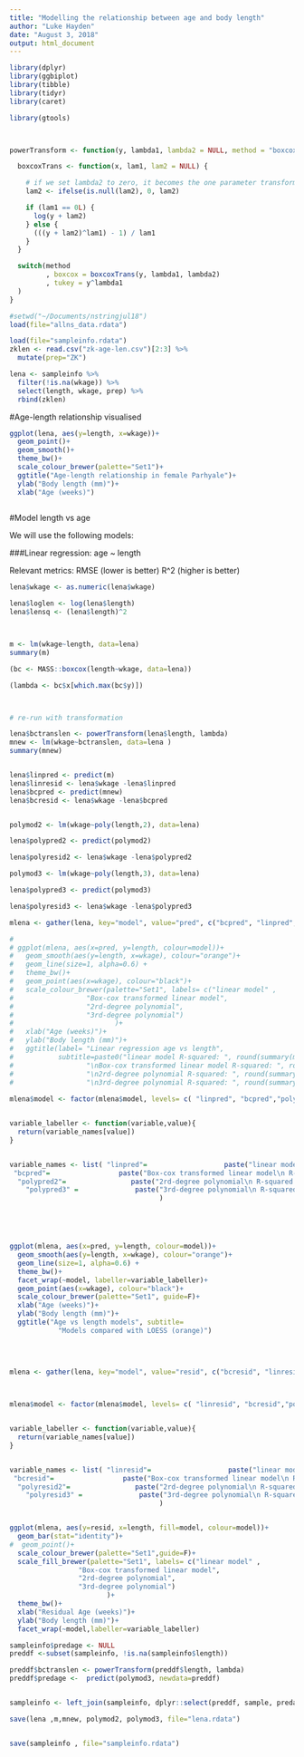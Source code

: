 ```yaml
---
title: "Modelling the relationship between age and body length"
author: "Luke Hayden"
date: "August 3, 2018"
output: html_document
---
```


```r


library(dplyr)
library(ggbiplot)
library(tibble)
library(tidyr)
library(caret)

library(gtools)



powerTransform <- function(y, lambda1, lambda2 = NULL, method = "boxcox") {

  boxcoxTrans <- function(x, lam1, lam2 = NULL) {

    # if we set lambda2 to zero, it becomes the one parameter transformation
    lam2 <- ifelse(is.null(lam2), 0, lam2)

    if (lam1 == 0L) {
      log(y + lam2)
    } else {
      (((y + lam2)^lam1) - 1) / lam1
    }
  }

  switch(method
         , boxcox = boxcoxTrans(y, lambda1, lambda2)
         , tukey = y^lambda1
  )
}
```



```r

#setwd("~/Documents/nstringjul18")
load(file="allns_data.rdata")

load(file="sampleinfo.rdata")
zklen <- read.csv("zk-age-len.csv")[2:3] %>%
  mutate(prep="ZK")

lena <- sampleinfo %>%
  filter(!is.na(wkage)) %>%
  select(length, wkage, prep) %>%
  rbind(zklen)


```

#Age-length relationship visualised

```r



ggplot(lena, aes(y=length, x=wkage))+
  geom_point()+
  geom_smooth()+
  theme_bw()+
  scale_colour_brewer(palette="Set1")+
  ggtitle("Age-length relationship in female Parhyale")+
  ylab("Body length (mm)")+
  xlab("Age (weeks)")
  
```

#Model length vs age

We will use the following models:

###Linear regression: age ~ length

Relevant metrics: 
RMSE (lower is better)
R^2 (higher is better)

```r

lena$wkage <- as.numeric(lena$wkage)

lena$loglen <- log(lena$length)
lena$lensq <- (lena$length)^2



m <- lm(wkage~length, data=lena)
summary(m)

(bc <- MASS::boxcox(length~wkage, data=lena))

(lambda <- bc$x[which.max(bc$y)])



# re-run with transformation

lena$bctranslen <- powerTransform(lena$length, lambda)
mnew <- lm(wkage~bctranslen, data=lena )
summary(mnew)


lena$linpred <- predict(m)
lena$linresid <- lena$wkage -lena$linpred
lena$bcpred <- predict(mnew)
lena$bcresid <- lena$wkage -lena$bcpred



```



```r
polymod2 <- lm(wkage~poly(length,2), data=lena)

lena$polypred2 <- predict(polymod2)

lena$polyresid2 <- lena$wkage -lena$polypred2
````
```r
polymod3 <- lm(wkage~poly(length,3), data=lena)

lena$polypred3 <- predict(polymod3)

lena$polyresid3 <- lena$wkage -lena$polypred3
````



```r

mlena <- gather(lena, key="model", value="pred", c("bcpred", "linpred", "polypred2", "polypred3"))

# 
# ggplot(mlena, aes(x=pred, y=length, colour=model))+
#   geom_smooth(aes(y=length, x=wkage), colour="orange")+
#   geom_line(size=1, alpha=0.6) +
#   theme_bw()+
#   geom_point(aes(x=wkage), colour="black")+
#   scale_colour_brewer(palette="Set1", labels= c("linear model" ,
#                  "Box-cox transformed linear model", 
#                  "2rd-degree polynomial",
#                  "3rd-degree polynomial")
#                         )+
#   xlab("Age (weeks)")+
#   ylab("Body length (mm)")+
#   ggtitle(label= "Linear regression age vs length", 
#           subtitle=paste0("linear model R-squared: ", round(summary(m)$r.squared, 3), 
#                  "\nBox-cox transformed linear model R-squared: ", round(summary(mnew)$r.squared, 3), 
#                  "\n2rd-degree polynomial R-squared: ", round(summary(polymod2)$r.squared, 2),
#                  "\n3rd-degree polynomial R-squared: ", round(summary(polymod3)$r.squared, 3)))
  
mlena$model <- factor(mlena$model, levels= c( "linpred", "bcpred","polypred2", "polypred3"))


variable_labeller <- function(variable,value){
  return(variable_names[value])
}


variable_names <- list( "linpred"=                   paste("linear model\n R-squared: ", round(summary(m)$r.squared, 3)), 
 "bcpred"=                 paste("Box-cox transformed linear model\n R-squared: ", round(summary(mnew)$r.squared, 3)), 
  "polypred2"=                paste("2rd-degree polynomial\n R-squared: ", round(summary(polymod2)$r.squared, 2)),
    "polypred3" =              paste("3rd-degree polynomial\n R-squared: ", round(summary(polymod3)$r.squared, 3))
                                     )





ggplot(mlena, aes(x=pred, y=length, colour=model))+
  geom_smooth(aes(y=length, x=wkage), colour="orange")+
  geom_line(size=1, alpha=0.6) +
  theme_bw()+
  facet_wrap(~model, labeller=variable_labeller)+
  geom_point(aes(x=wkage), colour="black")+
  scale_colour_brewer(palette="Set1", guide=F)+
  xlab("Age (weeks)")+
  ylab("Body length (mm)")+
  ggtitle("Age vs length models", subtitle= 
            "Models compared with LOESS (orange)")
  
  
  
```


```r


mlena <- gather(lena, key="model", value="resid", c("bcresid", "linresid", "polyresid2", "polyresid3"))



mlena$model <- factor(mlena$model, levels= c( "linresid", "bcresid","polyresid2", "polyresid3"))


variable_labeller <- function(variable,value){
  return(variable_names[value])
}


variable_names <- list( "linresid"=                   paste("linear model\n R-squared: ", round(summary(m)$r.squared, 3)), 
 "bcresid"=                 paste("Box-cox transformed linear model\n R-squared: ", round(summary(mnew)$r.squared, 3)), 
  "polyresid2"=                paste("2rd-degree polynomial\n R-squared: ", round(summary(polymod2)$r.squared, 2)),
    "polyresid3" =              paste("3rd-degree polynomial\n R-squared: ", round(summary(polymod3)$r.squared, 3))
                                     )


ggplot(mlena, aes(y=resid, x=length, fill=model, colour=model))+
  geom_bar(stat="identity")+
#  geom_point()+
  scale_colour_brewer(palette="Set1",guide=F)+
  scale_fill_brewer(palette="Set1", labels= c("linear model" ,
                 "Box-cox transformed linear model", 
                 "2rd-degree polynomial",
                 "3rd-degree polynomial")
                        )+
  theme_bw()+
  xlab("Residual Age (weeks)")+
  ylab("Body length (mm)")+
  facet_wrap(~model,labeller=variable_labeller)
````


```r

sampleinfo$predage <- NULL
preddf <-subset(sampleinfo, !is.na(sampleinfo$length))

preddf$bctranslen <- powerTransform(preddf$length, lambda)
preddf$predage <-  predict(polymod3, newdata=preddf)


sampleinfo <- left_join(sampleinfo, dplyr::select(preddf, sample, predage), by="sample")


```




```r

save(lena ,m,mnew, polymod2, polymod3, file="lena.rdata")


save(sampleinfo , file="sampleinfo.rdata")

```

